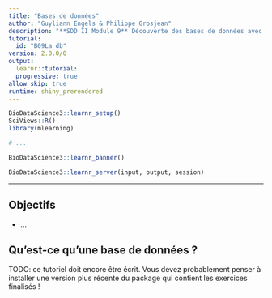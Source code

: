 ```yaml
---
title: "Bases de données"
author: "Guyliann Engels & Philippe Grosjean"
description: "**SDD II Module 9** Découverte des bases de données avec {dbplyr}."
tutorial:
  id: "B09La_db"
version: 2.0.0/0
output:
  learnr::tutorial:
  progressive: true
allow_skip: true
runtime: shiny_prerendered
---
```


```r
BioDataScience3::learnr_setup()
SciViews::R()
library(mlearning)

# ...
```

```r
BioDataScience3::learnr_banner()
```

```r
BioDataScience3::learnr_server(input, output, session)
```

------------------------------------------------------------------------

## Objectifs

-   ...

## Qu'est-ce qu'une base de données ?

TODO: ce tutoriel doit encore être écrit. Vous devez probablement penser à installer une version plus récente du package qui contient les exercices finalisés !
